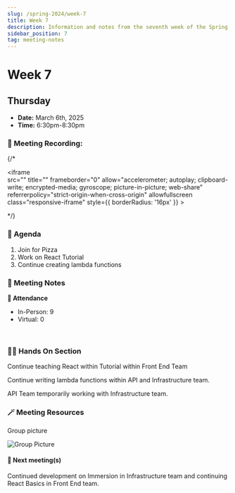 ```yaml
---
slug: /spring-2024/week-7
title: Week 7
description: Information and notes from the seventh week of the Spring 2025 semester for the UMass Lowell Cloud Computing Club. 
sidebar_position: 7
tag: meeting-notes
---
```


# Week 7

## Thursday

- **Date:** March 6th, 2025
- **Time:** 6:30pm-8:30pm

### 🎥 Meeting Recording:
{/* <div class="iframe-container">
    <iframe  
        src="" 
        title="" 
        frameborder="0" 
        allow="accelerometer; autoplay; clipboard-write; encrypted-media; gyroscope; picture-in-picture; web-share" 
        referrerpolicy="strict-origin-when-cross-origin" 
        allowfullscreen
        class="responsive-iframe"
        style={{
            borderRadius: '16px'
        }}
    >
    </iframe>
</div> */}


### 🚩 Agenda
1. Join for Pizza
2. Work on React Tutorial
3. Continue creating lambda functions


### 📓 Meeting Notes

**📄 Attendance**
- In-Person: 9
- Virtual: 0
<br/>

### 🧑‍💻 Hands On Section

Continue teaching React within Tutorial within Front End Team

Continue writing lambda functions within API and Infrastructure team.

API Team temporarily working with Infrastructure team.

### 🪄 Meeting Resources

Group picture

![Group Picture](https://media.discordapp.net/attachments/890983857938116737/1347374621808398396/WIN_20250306_20_05_06_Pro.jpg?ex=67cd9226&is=67cc40a6&hm=062605820cf05ef0c5bddf52073bc90067893eff8a27366093690e56ea0a76d5&=&format=webp&width=1220&height=686)
#### 🚀 Next meeting(s)

Continued development on Immersion in Infrastructure team and continuing React Basics in Front End team.